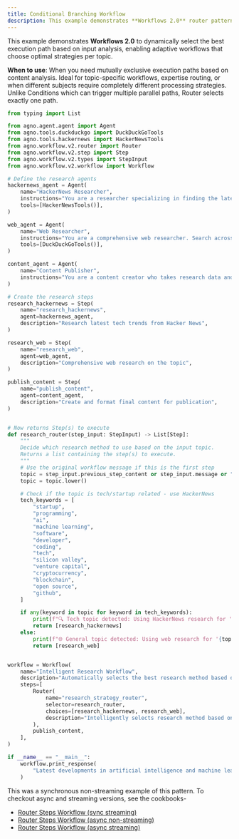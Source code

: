 ```yaml
---
title: Conditional Branching Workflow
description: This example demonstrates **Workflows 2.0** router pattern for intelligent, content-based workflow routing.
---
```


This example demonstrates **Workflows 2.0** to dynamically select the best execution path based on input 
analysis, enabling adaptive workflows that choose optimal strategies per topic.

**When to use**: When you need mutually exclusive execution paths based on content analysis.
Ideal for topic-specific workflows, expertise routing, or when different subjects require 
completely different processing strategies. Unlike Conditions which can trigger multiple 
parallel paths, Router selects exactly one path.

```python router_steps_workflow.py
from typing import List

from agno.agent.agent import Agent
from agno.tools.duckduckgo import DuckDuckGoTools
from agno.tools.hackernews import HackerNewsTools
from agno.workflow.v2.router import Router
from agno.workflow.v2.step import Step
from agno.workflow.v2.types import StepInput
from agno.workflow.v2.workflow import Workflow

# Define the research agents
hackernews_agent = Agent(
    name="HackerNews Researcher",
    instructions="You are a researcher specializing in finding the latest tech news and discussions from Hacker News. Focus on startup trends, programming topics, and tech industry insights.",
    tools=[HackerNewsTools()],
)

web_agent = Agent(
    name="Web Researcher",
    instructions="You are a comprehensive web researcher. Search across multiple sources including news sites, blogs, and official documentation to gather detailed information.",
    tools=[DuckDuckGoTools()],
)

content_agent = Agent(
    name="Content Publisher",
    instructions="You are a content creator who takes research data and creates engaging, well-structured articles. Format the content with proper headings, bullet points, and clear conclusions.",
)

# Create the research steps
research_hackernews = Step(
    name="research_hackernews",
    agent=hackernews_agent,
    description="Research latest tech trends from Hacker News",
)

research_web = Step(
    name="research_web",
    agent=web_agent,
    description="Comprehensive web research on the topic",
)

publish_content = Step(
    name="publish_content",
    agent=content_agent,
    description="Create and format final content for publication",
)


# Now returns Step(s) to execute
def research_router(step_input: StepInput) -> List[Step]:
    """
    Decide which research method to use based on the input topic.
    Returns a list containing the step(s) to execute.
    """
    # Use the original workflow message if this is the first step
    topic = step_input.previous_step_content or step_input.message or ""
    topic = topic.lower()

    # Check if the topic is tech/startup related - use HackerNews
    tech_keywords = [
        "startup",
        "programming",
        "ai",
        "machine learning",
        "software",
        "developer",
        "coding",
        "tech",
        "silicon valley",
        "venture capital",
        "cryptocurrency",
        "blockchain",
        "open source",
        "github",
    ]

    if any(keyword in topic for keyword in tech_keywords):
        print(f"🔍 Tech topic detected: Using HackerNews research for '{topic}'")
        return [research_hackernews]
    else:
        print(f"🌐 General topic detected: Using web research for '{topic}'")
        return [research_web]


workflow = Workflow(
    name="Intelligent Research Workflow",
    description="Automatically selects the best research method based on topic, then publishes content",
    steps=[
        Router(
            name="research_strategy_router",
            selector=research_router,
            choices=[research_hackernews, research_web],
            description="Intelligently selects research method based on topic",
        ),
        publish_content,
    ],
)

if __name__ == "__main__":
    workflow.print_response(
        "Latest developments in artificial intelligence and machine learning"
    )
```

This was a synchronous non-streaming example of this pattern. To checkout async and streaming versions, see the cookbooks-
- [Router Steps Workflow (sync streaming)](https://github.com/agno-agi/agno/tree/main/cookbook/workflows_2/sync/05_workflows_conditional_branching/router_steps_workflow_stream.py)
- [Router Steps Workflow (async non-streaming)](https://github.com/agno-agi/agno/tree/main/cookbook/workflows_2/async/05_workflows_conditional_branching/router_steps_workflow.py)
- [Router Steps Workflow (async streaming)](https://github.com/agno-agi/agno/tree/main/cookbook/workflows_2/async/05_workflows_conditional_branching/router_steps_workflow_stream.py)